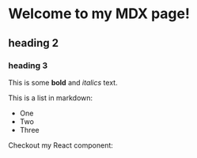 # Welcome to my MDX page!

## heading 2

### heading 3

This is some **bold** and _italics_ text.

This is a list in markdown:

- One
- Two
- Three

Checkout my React component:
